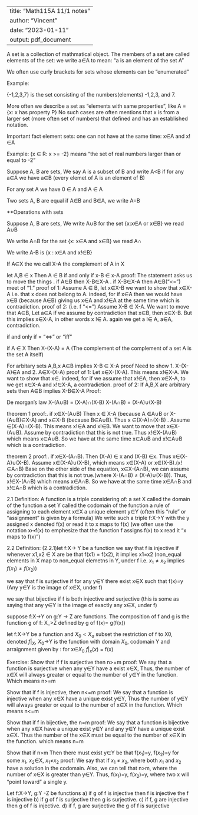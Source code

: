 

---
title: "Math115A 11/1 notes"
author: "Vincent"
date: "2023-01-11"
output: pdf_document
---

  A set is a collection of mathmatical object. The members of a set are called elements of the set: we write a$\in$A to mean: "a is an element of the set A"

  We often use curly brackets for sets whose elements can be "enumerated"\newline

Example:\newline

{-1,2,3,7} is the set consisting of the numbers(elements) -1,2,3, and 7.\newline



  More often we describe a set as "elements with same properties", like 
    A = {x: x has property P}
  No such cases are often mentions that x is from a larger set (more often set of numbers) that defined and has an established notation.\newline\newline

  Important fact element sets: one can not have at the same time:
        x$\in$A and x!$\in$A\newline

Example:
  (x $\in$ R: x >= -2}
  means "the set of real numbers larger than or equal to -2"\newline\newline\newline
  


  Suppose A, B are sets, We say A is a subset of B and write A<B if for any a$\in$A we have a$\in$B
(every elemet of A is an element of B)\newline\newline


  For any set A we have 0 $\in$ A and A $\in$ A\newline\newline


  Two sets A, B are equal if A$\in$B and B$\in$A, we write A=B\newline\newline



**Operations with sets\newline

  Suppose A, B are sets, We write A$\cup$B for the set {x:x$\in$A or x$\in$B} we read A$\cup$B\newline\newline


  We write A$\cap$B for the set {x: x$\in$A and x$\in$B}
  we read A$\cap$\newline\newline


  We write A-B is {x : x$\in$A and x!$\in$B}\newline

  If A$\in$X the we call X-A the complement of A in X\newline\newline



let A,B $\in$ x Then A $\in$ B if and only if x-B $\in$ x-A
  proof:\newline
    The statement asks us to move the things \newline
    1. if A$\in$B then X-B$\in$X-A \newline
    2. if X-B$\in$X-A then A$\in$B("<=") meet of "1."\newline
    proof of 1:\newline
    Assume A $\in$ B, let x$\in$X-B we want to show that x$\in$X-A i.e. that x does not belong to A. indeed, for if x$\in$A then we would have x$\in$B (because A$\in$B) giving us x$\in$A and x!$\in$A at the same time which is contradiction.\newline\newline
    proof of 2: (i.e. f "<=")\newline
    Assume X-B $\in$ X-A. We want to move that A$\in$B, Let a$\in$A if we assume by contradiction that x$\in$B, then x$\in$X-B. But this implies x$\in$X-A, in other words x !$\in$ A. again we get a !$\in$ A, a$\in$A, contradiction.\newline
    

if and only if = "<=>" or "iff"\newline

if A $\in$ X Then X-(X-A) = A
  (The complement of the complement of a set A is the set A itself)\newline

For arbitary sets A,B,x
A$\in$B implies X-B $\in$ X-A
  proof Need to show 
    1. X-(X-A)$\in$A and 
    2. A$\in$X-(X-A)\newline
    proof of 1:
    Let x$\in$X-(X-A). This means x!$\in$X-A. We want to show that x$\in$. indeed, for if we assume that x!$\in$A, then x$\in$X-A, to we get x$\in$X-A and x!$\in$X-A, a contradiction.\newline\newline
    proof of 2:\newline
    If A,B,X are arbitrary sets then A$\in$B implies X-B$\in$X-A\newline
  Proof:
    
    
De morgan's law \newline
X-(A$\cup$B) = (X-A)$\cap$(X-B)\newline
X-(A$\cap$B) = (X-A)$\cup$(X-B)\newline\newline


theorem 1 proof:\newline
  1. if x$\in$X-(A$\cup$B) Then x $\in$ X-A (because A $\in$A$\cup$B or X-(A$\cup$B)$\in$X-A) and x$\in$X-B (because B$\in$A$\cup$B). Thus x $\in$(X-A)$\cap$(X-B) \newline\newline
  2. Assume $\in$(X-A)$\cap$(X-B). This means x!$\in$A and x!$\in$B. We want to move that x$\in$X-(A$\cup$B). Assume by contradiction that this is not true. Thus x!$\in$X-(A$\cup$B) which means x$\in$A$\cup$B. So we have at the same time x$\in$A$\cup$B and x!$\in$A$\cup$B which is a contradiction.\newline

theorem 2 proof:\newline
  1. if x$\in$X-(A$\cap$B). Then (X-A) $\in$ x and (X-B) $\in$x. Thus x$\in$(X-A)$\cup$(X-B).\newline\newline
  2 Assume x$\in$(X-A)$\cup$(X-B), which means x$\in$(X-A) or x$\in$(X-B).(x!$\in$A$\cap$B) Base on the other side of the equation, x$\in$X-(A$\cap$B), we can assume by contradiction that this is not true.(where X-(A$\cap$B) $\neq$ (X-A)$\cup$(X-B)). Thus, x!$\in$X-(A$\cap$B) which means x$\in$A$\cap$B. So we have at the same time x$\in$A$\cap$B and x!$\in$A$\cap$B which is a contradiction. \newline\newline\newline


2.1 
Definition:
A function is a triple considering of:
  a set X called the domain of the function\newline
  a set Y called the codomain of the function\newline
  a rule of assigning to each element x$\in$X a unique element y$\in$Y
    (often this "rule" or "assignment" is given by a formula)\newline
We write such a triple f:X->Y with the y assigned x denoted f(x) or read it to x maps to f(x)
  (we often use the notation x$\mapsto$f(x) to emphesize that the function f assigns f(x) to x read it "x maps to f(x)")\newline

2.2
Definition:
(2.2.1)let f:X-> Y be a function\newline
we say that f is injective if whenever x1,x2 $\in$ X  are be that f(x1) = f(x2), it implies x1=x2
(non_equal elements in X map to non_equal elemetns in Y, under f i.e. $x_1 \neq x_2$ implies $f(x_1) \neq f(x_2)$)\newline\newline

we say that f is surjective if for any y$\in$Y there exist x$\in$X such that f(x)=y
(Any y$\in$Y is the image of x$\in$X, under f)\newline\newline

we say that bijective if f is both injective and surjective
(this is some as saying that any y$\in$Y is the image of exactly any x$\in$X, under f)\newline\newline

suppose f:X->Y on g:Y -> Z are functions. The composition of f and g is the function g of f: X_>Z defined by g of f(x)= g(f(x))\newline\newline


let f:X->Y be a function and $X_0<X_a$ subset the restriction of f to X0, denoted $f|_X$, $X_0$->Y is the function with domain $X_0$, codomain Y and arraignment given by : for x$\in$$X_0$
  $f|_x(x)$ = f(x)\newline\newline\newline
  
Exercise:\newline
Show that if f is surjective then n>=m\newline
proof:\newline
We say that a function is surjective when any y$\in$Y have a exist x$\in$X, Thus, the number of x$\in$X will always greater or equal to the number of y$\in$Y in the function. Which means n>=m\newline\newline

Show that if f is injective, then n<=m\newline
proof:\newline
We say that a function is injective when any x$\in$X have a unique exist y$\in$Y, Thus the number of y$\in$Y will always greater or equal to the number of x$\in$X in the function. Which means n<=m\newline\newline

Show that if f in bijective, the n=m\newline
proof:\newline
We say that a function is bijective when any x$\in$X have a unique exist y$\in$Y and any y$\in$Y have a unique exist x$\in$X. Thus the number of the x$\in$X must be equal to the number of x$\in$X in the function. which means n=m\newline\newline

Show that if n>m Then there must exist y$\in$Y be that f($x_1$)=y, f($x_2$)=y for some $x_1$, $x_2$$\in$X, $x_1$$\neq$$x_2$\newline
proof:\newline
We say that if $x_1$ $\neq$ $x_2$, where both $x_1$ and $x_2$ have a solution in the codomain. Also, we can tell that n>m, where the number of x$\in$X is greater than y$\in$Y. Thus, f($x_1$)=y, f($x_2$)=y, where two x will "point toward" a single y.


Let f:X->Y,
 g:Y -Z be functions\newline
  a) if g of f is injective then f is injective the f is injective\newline
  b) if g of f is surjective then g is surjective.\newline
  c) if f, g are injective then g of f is injective.\newline
  d) if f, g are surjective the g of f is surjective




  
  
  
